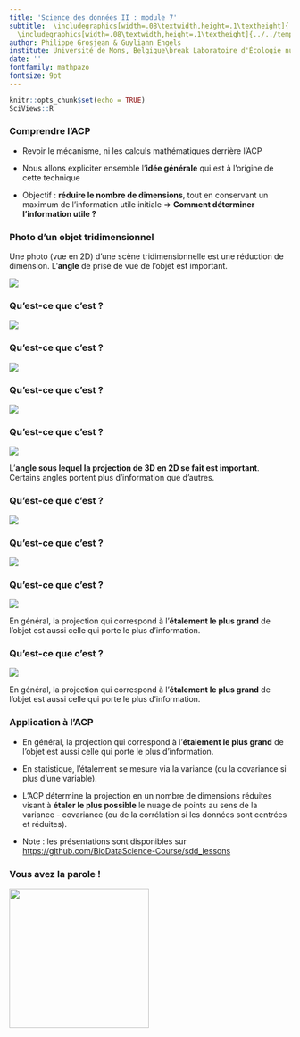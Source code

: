 ```yaml
---
title: 'Science des données II : module 7'
subtitle:  \includegraphics[width=.08\textwidth,height=.1\textheight]{../../template/biodatascience.png}
  \includegraphics[width=.08\textwidth,height=.1\textheight]{../../template/SciViews-logo.pdf} \vfill Analyse en composantes principales
author: Philippe Grosjean & Guyliann Engels 
institute: Université de Mons, Belgique\break Laboratoire d'Écologie numérique\break \includegraphics[width=.08\textwidth,height=.1\textheight]{../../template/EcoNum-logo.pdf} \break \url{https://wp.sciviews.org} \break \url{sdd@sciviews.org}
date: ''
fontfamily: mathpazo
fontsize: 9pt
---
```


```r
knitr::opts_chunk$set(echo = TRUE)
SciViews::R
```

### Comprendre l'ACP

-   Revoir le mécanisme, ni les calculs mathématiques derrière l'ACP

-   Nous allons expliciter ensemble l'**idée générale** qui est à l'origine de cette technique

-   Objectif : **réduire le nombre de dimensions**, tout en conservant un maximum de l'information utile initiale =\> **Comment déterminer l'information utile ?**

### Photo d'un objet tridimensionnel

Une photo (vue en 2D) d'une scène tridimensionnelle est une réduction de dimension. L'**angle** de prise de vue de l'objet est important.

![](figures/projection2d.png)

### Qu'est-ce que c'est ?

![](figures/clip1.jpg)

### Qu'est-ce que c'est ?

![](figures/clip2.jpg)

### Qu'est-ce que c'est ?

![](figures/clip3.jpg)

### Qu'est-ce que c'est ?

![](figures/clipall.jpg)

L'**angle sous lequel la projection de 3D en 2D se fait est important**. Certains angles portent plus d'information que d'autres.

### Qu'est-ce que c'est ?

![](figures/key1.jpg)

### Qu'est-ce que c'est ?

![](figures/key2.jpg)

### Qu'est-ce que c'est ?

![](figures/key3.jpg)

En général, la projection qui correspond à l'**étalement le plus grand** de l'objet est aussi celle qui porte le plus d'information.

### Qu'est-ce que c'est ?

![](figures/keyall.jpg)

En général, la projection qui correspond à l'**étalement le plus grand** de l'objet est aussi celle qui porte le plus d'information.

### Application à l'ACP

-   En général, la projection qui correspond à l'**étalement le plus grand** de l'objet est aussi celle qui porte le plus d'information.

-   En statistique, l'étalement se mesure via la variance (ou la covariance si plus d'une variable).

-   L'ACP détermine la projection en un nombre de dimensions réduites visant à **étaler le plus possible** le nuage de points au sens de la variance - covariance (ou de la corrélation si les données sont centrées et réduites).

-   Note : les présentations sont disponibles sur <https://github.com/BioDataScience-Course/sdd_lessons>

### Vous avez la parole !

\center

![](figures/expression.jpg){width="250"}
